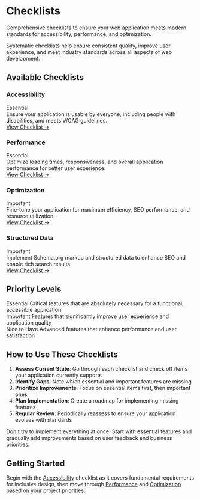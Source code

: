 
# <span className="text-4xl font-bold bg-gradient-to-r from-blue-600 to-purple-600 bg-clip-text text-transparent">Checklists</span>

<p className="text-xl font-medium text-muted-foreground mb-8">Comprehensive checklists to ensure your web application meets modern standards for accessibility, performance, and optimization.</p>

<Alert title="Why Checklists Matter">
  Systematic checklists help ensure consistent quality, improve user experience, and meet industry standards across all aspects of web development.
</Alert>

## <span className="text-2xl font-semibold text-slate-800 dark:text-slate-200">Available Checklists</span>

<div className="grid gap-4 md:grid-cols-2 mb-8">
  <div className="border rounded-lg p-6 hover:bg-accent/50 transition-colors">
    <div className="flex items-center justify-between mb-3">
      <h3 className="text-lg font-semibold">Accessibility</h3>
      <Badge variant="default">Essential</Badge>
    </div>
    <div className="text-sm text-muted-foreground mb-4">
      Ensure your application is usable by everyone, including people with disabilities, and meets WCAG guidelines.
    </div>
    <a href="/docs/checklist/accessibility" className="text-primary text-sm font-medium hover:underline">
      View Checklist →
    </a>
  </div>

  <div className="border rounded-lg p-6 hover:bg-accent/50 transition-colors">
    <div className="flex items-center justify-between mb-3">
      <h3 className="text-lg font-semibold">Performance</h3>
      <Badge variant="default">Essential</Badge>
    </div>
    <div className="text-sm text-muted-foreground mb-4">
      Optimize loading times, responsiveness, and overall application performance for better user experience.
    </div>
    <a href="/docs/checklist/performance" className="text-primary text-sm font-medium hover:underline">
      View Checklist →
    </a>
  </div>

  <div className="border rounded-lg p-6 hover:bg-accent/50 transition-colors">
    <div className="flex items-center justify-between mb-3">
      <h3 className="text-lg font-semibold">Optimization</h3>
      <Badge variant="warning">Important</Badge>
    </div>
    <div className="text-sm text-muted-foreground mb-4">
      Fine-tune your application for maximum efficiency, SEO performance, and resource utilization.
    </div>
    <a href="/docs/checklist/optimization" className="text-primary text-sm font-medium hover:underline">
      View Checklist →
    </a>
  </div>

  <div className="border rounded-lg p-6 hover:bg-accent/50 transition-colors">
    <div className="flex items-center justify-between mb-3">
      <h3 className="text-lg font-semibold">Structured Data</h3>
      <Badge variant="warning">Important</Badge>
    </div>
    <div className="text-sm text-muted-foreground mb-4">
      Implement Schema.org markup and structured data to enhance SEO and enable rich search results.
    </div>
    <a href="/docs/checklist/structured-data" className="text-primary text-sm font-medium hover:underline">
      View Checklist →
    </a>
  </div>
</div>

## <span className="text-2xl font-semibold text-slate-800 dark:text-slate-200">Priority Levels</span>

<div className="space-y-4 mb-8">
  <div className="flex items-center gap-3">
    <Badge variant="default">Essential</Badge>
    <span className="text-sm">Critical features that are absolutely necessary for a functional, accessible application</span>
  </div>
  <div className="flex items-center gap-3">
    <Badge variant="warning">Important</Badge>
    <span className="text-sm">Features that significantly improve user experience and application quality</span>
  </div>
  <div className="flex items-center gap-3">
    <Badge variant="secondary">Nice to Have</Badge>
    <span className="text-sm">Advanced features that enhance performance and user satisfaction</span>
  </div>
</div>

## <span className="text-2xl font-semibold text-slate-800 dark:text-slate-200">How to Use These Checklists</span>

1. **Assess Current State**: Go through each checklist and check off items your application currently supports
2. **Identify Gaps**: Note which essential and important features are missing
3. **Prioritize Improvements**: Focus on essential items first, then important ones
4. **Plan Implementation**: Create a roadmap for implementing missing features
5. **Regular Review**: Periodically reassess to ensure your application evolves with standards

<Alert variant="warning" title="Implementation Timeline">
  Don't try to implement everything at once. Start with essential features and gradually add improvements based on user feedback and business priorities.
</Alert>

## <span className="text-2xl font-semibold text-slate-800 dark:text-slate-200">Getting Started</span>

Begin with the [Accessibility](/docs/checklist/accessibility) checklist as it covers fundamental requirements for inclusive design, then move through [Performance](/docs/checklist/performance) and [Optimization](/docs/checklist/optimization) based on your project priorities.
